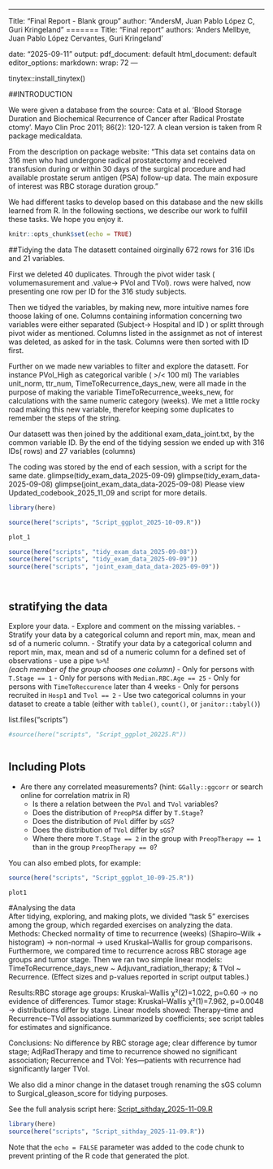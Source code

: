 ------------------------------------------------------------------------

Title: "Final Report - Blank group" author: "AndersM, Juan Pablo López C, Guri Kringeland " ======= Title: "Final report" authors: 'Anders Mellbye, Juan Pablo López Cervantes, Guri Kringeland '

date: "2025-09-11" output: pdf_document: default html_document: default editor_options: markdown: wrap: 72 ---

tinytex::install_tinytex()

##INTRODUCTION

We were given a database from the source: Cata et al. ’Blood Storage Duration and Biochemical Recurrence of Cancer after Radical Prostate ctomy’. Mayo Clin Proc 2011; 86(2): 120-127. A clean version is taken from R package medicaldata.

From the description on package website: “This data set contains data on 316 men who had undergone radical prostatectomy and received transfusion during or within 30 days of the surgical procedure and had available prostate serum antigen (PSA) follow-up data. The main exposure of interest was RBC storage duration group.”

We had different tasks to develop based on this database and the new skills learned from R. In the following sections, we describe our work to fulfill these tasks. We hope you enjoy it.

```r
knitr::opts_chunk$set(echo = TRUE)
```

##Tidying the data The datasett contained oirginally 672 rows for 316 IDs and 21 variables.

First we deleted 40 duplicates. Through the pivot wider task ( volumemasurement and .value-\> PVol and TVol). rows were halved, now presenting one row per ID for the 316 study subjects.

Then we tidyed the variables, by making new, more intuitive names fore thoose laking of one. Columns containing information concerning two variables were either separated (Subject-\> Hospital and ID ) or splitt through pivot wider as mentioned. Columns listed in the assignmet as not of interest was deleted, as asked for in the task. Columns were then sorted with ID first.

Further on we made new variables to filter and explore the datasett. For instance PVol_High as categorical varible ( \>/\< 100 ml) The variables unit_norm, ttr_num, TimeToRecurrence_days_new, were all made in the purpose of making the variable TimeToRecurrence_weeks_new, for calculations with the same numeric category (weeks). We met a little rocky road making this new variable, therefor keeping some duplicates to remember the steps of the string.

Our datasett was then joined by the additional exam_data_joint.txt, by the common variable ID. By the end of the tidying session we ended up with 316 IDs( rows) and 27 variables (columns)

The coding was stored by the end of each session, with a script for the same date. glimpse(tidy_exam_data_2025-09-09) glimpse(tidy_exam_data-2025-09-08) glimpse(joint_exam_data_data-2025-09-08) Please view Updated_codebook_2025_11_09 and script for more details.

```r
library(here)

source(here("scripts", "Script_ggplot_2025-10-09.R"))

plot_1

source(here("scripts", "tidy_exam_data_2025-09-08"))
source(here("scripts", "tidy_exam_data_2025-09-09"))
source(here("scripts", "joint_exam_data_data-2025-09-09"))




```

## stratifying the data

Explore your data. - Explore and comment on the missing variables. - Stratify your data by a categorical column and report min, max, mean and sd of a numeric column. - Stratify your data by a categorical column and report min, max, mean and sd of a numeric column for a defined set of observations - use a pipe `%>%`!\
*(each member of the group chooses one column)* - Only for persons with `T.Stage == 1` - Only for persons with `Median.RBC.Age == 25` - Only for persons with `TimeToReccurence` later than 4 weeks - Only for persons recruited in `Hosp1` and `Tvol == 2` - Use two categorical columns in your dataset to create a table (either with `table()`, `count()`, or `janitor::tabyl()`)

list.files("scripts")

```r
#source(here("scripts", "Script_ggplot_20225.R"))

```

```r

```

## Including Plots

-   Are there any correlated measurements? (hint: `GGally::ggcorr` or search online for correlation matrix in R)
    -   Is there a relation between the `PVol` and `TVol` variables?
    -   Does the distribution of `PreopPSA` differ by `T.Stage`?
    -   Does the distribution of `PVol` differ by `sGS`?
    -   Does the distribution of `TVol` differ by `sGS`?
    -   Where there more `T.Stage == 2` in the group with `PreopTherapy == 1` than in the group `PreopTherapy == 0`?

You can also embed plots, for example:

```r
source(here("scripts", "Script_ggplot_10-09-25.R"))

plot1
```

#Analysing the data\
After tidying, exploring, and making plots, we divided "task 5" exercises among the group, which regarded exercises on analyzing the data. Methods: Checked normality of time to recurrence (weeks) (Shapiro–Wilk + histogram) → non-normal → used Kruskal–Wallis for group comparisons. Furthermore, we compared time to recurrence across RBC storage age groups and tumor stage. Then we ran two simple linear models: TimeToRecurrence_days_new \~ Adjuvant_radiation_therapy; & TVol \~ Recurrence. (Effect sizes and p-values reported in script output tables.)

Results:RBC storage age groups: Kruskal–Wallis χ²(2)=1.022, p=0.60 → no evidence of differences. Tumor stage: Kruskal–Wallis χ²(1)=7.962, p=0.0048 → distributions differ by stage. Linear models showed: Therapy–time and Recurrence–TVol associations summarized by coefficients; see script tables for estimates and significance.

Conclusions: No difference by RBC storage age; clear difference by tumor stage; AdjRadTherapy and time to recurrence showed no significant association; Recurrence and TVol: Yes—patients with recurrence had significantly larger TVol.

We also did a minor change in the dataset trough renaming the sGS column to Surgical_gleason_score for tidying purposes.

See the full analysis script here: [Script_sithday_2025-11-09.R](blank//scripts/Script_sithday_2025-11-09.R)

```r
library(here)
source(here("scripts", "Script_sithday_2025-11-09.R"))
```

Note that the `echo = FALSE` parameter was added to the code chunk to prevent printing of the R code that generated the plot.
